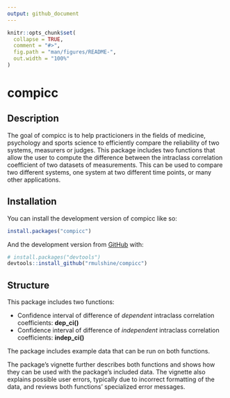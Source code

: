 ```yaml
---
output: github_document
---
```


<!-- README.md is generated from README.Rmd. Please edit that file -->

```r
knitr::opts_chunk$set(
  collapse = TRUE,
  comment = "#>",
  fig.path = "man/figures/README-",
  out.width = "100%"
)
```

# compicc

<!-- badges: start -->
<!-- badges: end -->

## Description

The goal of compicc is to help practicioners in the fields of medicine, psychology and sports science to efficiently compare the reliability of two systems, measurers or judges. This package includes two functions that allow the user to compute the difference between the intraclass correlation coefficient of two datasets of measurements. This can be used to compare two different systems, one system at two different time points, or many other applications.

## Installation

You can install the development version of compicc like so:

``` r
install.packages("compicc")
```

And the development version from [GitHub](https://github.com/) with:

``` r
# install.packages("devtools")
devtools::install_github("rmulshine/compicc")
```

## Structure

This package includes two functions:

* Confidence interval of difference of *dependent* intraclass correlation coefficients: **dep_ci()**
* Confidence interval of difference of *independent* intraclass correlation coefficients: **indep_ci()**

The package includes example data that can be run on both functions.

The package's vignette further describes both functions and shows how they can be used with the package's included data. The vignette also explains possible user errors, typically due to incorrect formatting of the data, and reviews both functions' specialized error messages.

